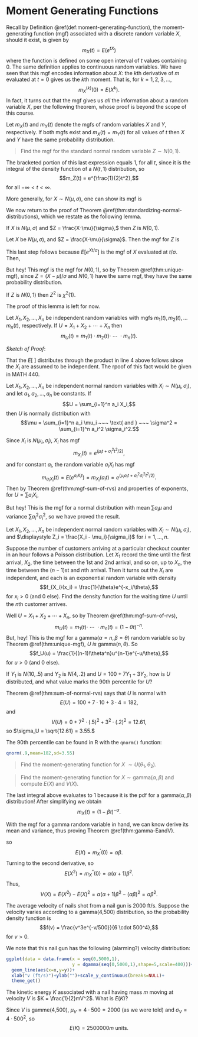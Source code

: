 
# Moment Generating Functions {#mgf}

Recall by Definition \@ref(def:moment-generating-function), the moment-generating function (mgf) associated with a discrete random variable $X,$ should it exist, is given by $$m_X(t) = E(e^{tX})$$ where the function is defined on some open interval of $t$ values containing 0. The same definition applies to continuous random variables. We have seen that this mgf encodes information about $X$: the $k$th derivative of $m$ evaluated at $t = 0$ gives us the $k$th moment. That is, for $k = 1,2,3,\ldots,$ 
$$m_X^{(k)}(0) = E(X^k).$$
In fact, it turns out that the mgf gives us *all* the information about a random variable $X,$ per the following theorem, whose proof is beyond the scope of this course.

:::{.theorem #unique-mgf}
Let $m_X(t)$ and $m_Y(t)$ denote the mgfs of random variables $X$ and $Y,$ respectively. If both mgfs exist and $m_X(t) = m_Y(t)$ for all values of $t$ then $X$ and $Y$ have the same probability distribution.
:::

:::{.example}

> Find the mgf for the standard normal random variable $Z \sim N(0,1)$.


\begin{align*}
m_Z(t) &= E(e^{tZ})\\
      &= \int_{-\infty}^\infty \frac{1}{\sqrt{2\pi}}e^{-z^2/2}\cdot e^{tz}~dz\\
      &= \frac{1}{\sqrt{2\pi}} \int_{-\infty}^\infty e^{tz-z^2/2}~dz\\
      &= \frac{1}{\sqrt{2\pi}} \int_{-\infty}^\infty e^{-\frac{1}{2}(z-t)^2+\frac{1}{2}t^2}~dz &\text{complete the square}\\
      &= e^{\frac{1}{2}t^2}\left[\frac{1}{\sqrt{2\pi}} \int_{-\infty}^\infty e^{-\frac{1}{2}(z-t)^2}~dz\right]
\end{align*}

The bracketed portion of this last expression equals 1, for all $t,$ since it is the integral of the density function of a $N(t,1)$ distribution, so $$m_Z(t) = e^{\frac{1}{2}t^2},$$ for all $-\infty < t < \infty$.

More generally, for $X \sim N(\mu,\sigma),$ one can show its mgf is 

\begin{equation} 
  m(t) = e^{\left(\mu t + \frac{\sigma^2}{2}t^2\right)} 
  (\#eq:normal-mgf)
\end{equation}
:::

We now return to the proof of Theorem \@ref(thm:standardizing-normal-distributions), which we restate as the following lemma.

:::{.lemma #Z-is-standard-normal}
If $X$ is $N(\mu,\sigma)$ and $Z = \frac{X-\mu}{\sigma},$ then $Z$ is $N(0,1)$.
:::

:::{.proof}
Let $X$ be $N(\mu,\sigma),$ and $Z = \frac{X-\mu}{\sigma}$. Then the mgf for $Z$ is

\begin{align*}
m_Z(t) &= E\left[e^{tZ}\right]\\
      &= E\left[e^{t\left(\frac{X-\mu}{\sigma}\right)}\right]\\
      &= E\left[e^{\frac{Xt}{\sigma} - \frac{\mu t}{\sigma}}\right]\\
      &= E\left[e^{Xt/\sigma} \cdot e^{-\mu t/\sigma}\right] \\
      &= e^{-\mu t/\sigma}\cdot E\left[e^{Xt/\sigma}\right]\\
      &= e^{-\mu t/\sigma}\cdot m_X(t/\sigma)
\end{align*}
This last step follows because $\displaystyle E\left[e^{Xt/\sigma}\right]$ is the mgf of $X$ evaluated at $t/\sigma$. Then, 

\begin{align*}
m_Z(t) &= e^{-\mu t/\sigma}\cdot e^{\left(\mu (t/\sigma) + \frac{\sigma^2}{2}(t/\sigma)^2\right)} \\
      &= e^{t^2/2}
\end{align*}

But hey! This mgf is the mgf for $N(0,1),$ so by Theorem \@ref(thm:unique-mgf), since $Z = (X-\mu)/\sigma$ and $N(0,1)$ have the same mgf, they have the same probability distribution.
:::

:::{.lemma #Z-square-is-chi-square}
If $Z$ is $N(0,1)$ then $Z^2$ is $\chi^2(1)$.
:::

The proof of this lemma is left for now.

:::{.theorem #mgf-sum-of-rvs}
Let $X_1, X_2, \ldots, X_n$ be independent random variables with mgfs $m_1(t), m_2(t), \ldots m_n(t),$ respectively. If $U = X_1 + X_2 + \cdots + X_n$ then $$m_U(t) = m_1(t) \cdot m_2(t) \cdot ~\cdots~ \cdot m_n(t).$$
:::

*Sketch of Proof*:

\begin{align*}
m_U(t) &= E\left[e^{tU}\right]\\
      &= E\left[e^{t(X_1 + X_2 + \cdots X_n)}\right]\\
      &= E\left[e^{tX_1}\cdot\ e^{tX_2} \cdot ~\cdots~ \cdot e^{tX_n}\right]\\
      &= E\left[e^{tX_1}\right] \cdot E\left[e^{tX_2}\right] \cdot ~\cdots~ \cdot E\left[e^{tX_n}\right]\\
      &= m_1(t) \cdot m_2(t) \cdot ~\cdots~ \cdot m_n(t)
\end{align*}

That the $E[~]$ distributes through the product in line 4 above follows since the $X_i$ are assumed to be independent. The rpoof of this fact would be given in MATH 440.

:::{.theorem #sum-of-normal-rvs}
Let $X_1, X_2, \ldots, X_n$ be independent normal random variables  with $X_i \sim N(\mu_i, \sigma_i),$ and let $a_1, a_2, \ldots, a_n$ be constants. If $$U = \sum_{i=1}^n a_i X_i,$$ then $U$ is normally distribution with $$\mu = \sum_{i=1}^n a_i \mu_i ~~~ \text{ and } ~~~ \sigma^2 = \sum_{i=1}^n a_i^2 \sigma_i^2.$$ 
:::

:::{.proof}
Since $X_i$ is $N(\mu_i,\sigma_i),$ $X_i$ has mgf $$m_{X_i}(t) = e^{\left(\mu_it + \sigma_i^2t^2/2\right)},$$ and for constant $a_i,$ the random variable $a_iX_i$ has mgf $$m_{a_iX_i}(t) =E(e^{a_iX_it}) = m_{X_i}(a_it) = e^{\left(\mu_ia_it + a_i^2\sigma_i^2t^2/2\right)}.$$ 
Then by Theorem \@ref(thm:mgf-sum-of-rvs) and properties of exponents, for $U = \sum a_i X_i,$ 
\begin{align*}
m_U(t) &= \prod_{i=1}^n m_{a_iX_i}(t) \\
      &= \prod_{i=1}^n e^{\left(\mu_ia_it + a_i^2\sigma_i^2t^2/2\right)}\\
      &= e^{\left(t\sum a_i\mu_i + \frac{t^2}{2}\sum a_i^2\mu_i^2\right)}
\end{align*}

But hey! This is the mgf for a normal distribution with mean $\sum a_i \mu$ and variance $\sum a_i^2 \sigma_i^2,$ so we have proved the result.
:::

:::{.theorem #sum-of-squares-of-standard-normal-rvs}
Let $X_1, X_2, \ldots, X_n$ be independent normal random variables  with $X_i \sim N(\mu_i, \sigma_i),$ and $\displaystyle Z_i = \frac{X_i - \mu_i}{\sigma_i}$ for $i = 1, \ldots, n$.
:::

:::{.example}
Suppose the number of customers arriving at a particular checkout counter in an hour follows a Poisson distribution.  Let $X_1$ record the time until the first arrival, $X_2,$ the time between the 1st and 2nd arrival, and so on, up to $X_n,$ the time between the $(n-1)$st and $n$th arrival. Then it turns out the $X_i$ are independent, and each is an exponential random variable with density $$f_{X_i}(x_i) = \frac{1}{\theta}e^{-x_i/\theta},$$ for $x_i > 0$ (and 0 else).
Find the density function for the waiting time $U$ until the $n$th customer arrives.

Well $U = X_1 + X_2 + \cdots + X_n,$ so by Theorem \@ref(thm:mgf-sum-of-rvs), $$m_U(t) = m_1(t)\cdot ~\cdots~ \cdot m_n(t) = (1-\theta t)^{-n}.$$
But, hey! This is the mgf for a gamma$(\alpha = n, \beta = \theta)$ random variable so by Theorem \@ref(thm:unique-mgf), $U$ *is* gamma$(n,\theta)$. So $$f_U(u) = \frac{1}{(n-1)!\theta^n}u^{n-1}e^{-u/\theta},$$ for $u > 0$ (and 0 else).
:::

:::{.example}
If $Y_1$ is $N(10,.5)$ and $Y_2$ is $N(4,.2)$ and $U = 100 + 7Y_1 + 3Y_2,$ how is $U$ distributed, and what value marks the 90th percentile for $U$?

Theorem \@ref(thm:sum-of-normal-rvs) says that $U$ is normal with $$E(U) = 100 + 7 \cdot 10 + 3 \cdot 4 = 182,$$ and $$V(U) = 0 + 7^2\cdot (.5)^2 + 3^2\cdot(.2)^2 = 12.61,$$ so $\sigma_U = \sqrt{12.61} = 3.55.$

The 90th percentile can be found in R with the `qnorm()` function:

```r
qnorm(.9,mean=182,sd=3.55)
```
:::


:::{.example}

> Find the moment-generating function for $X ~\sim U(\theta_1, \theta_2)$.

\begin{align*}
m_X(t) &= E(e^{tX})\\
        &= \int_{\theta_1}^{\theta_2} e^{tx}\frac{1}{\theta_2-\theta_1}~dx\\
        &= \frac{1}{\theta_2-\theta_1} \frac{1}{t}e^{tx}~\biggr|_{\theta_1}^{\theta_2} \\
        &= \frac{e^{t(\theta_2-\theta_1)}}{t(\theta_2-\theta_1)}.
\end{align*}
:::


:::{.example}

> Find the moment-generating function for $X \sim \text{gamma}(\alpha,\beta)$ and compute $E(X)$ and $V(X)$.

\begin{align*}
m_X(t) &= E(e^{tX})\\
        &= \int_{0}^{\infty} e^{tx} \cdot \frac{1}{\beta^\alpha \Gamma(\alpha)}x^{\alpha-1}e^{-(x/\beta)}~dx\\
        &= \frac{1}{\beta^\alpha \Gamma(\alpha)} \int_{0}^{\infty} x^{\alpha - 1}e^{-x(1/\beta-t)}~dx\\
        &= \frac{1}{\beta^\alpha \Gamma(\alpha)} \cdot \left(\frac{1}{1/\beta - t}\right)^\alpha \Gamma(\alpha) \int_{0}^{\infty} \frac{x^{\alpha - 1}e^{-x(1/\beta-t)}}{\left(\frac{1}{1/\beta - t}\right)^\alpha \Gamma(\alpha)}\cdot ~dx\\
        &= \frac{1}{\beta^\alpha \Gamma(\alpha)} \cdot \left(\frac{1}{1/\beta - t}\right)^\alpha \Gamma(\alpha) 
\end{align*}

The last integral above evaluates to 1 because it is the pdf for a $\text{gamma}(\alpha,\beta)$ distribution! After simplifying we obtain $$m_X(t) = (1-\beta t)^{-\alpha}.$$

With the mgf for a gamma random variable in hand, we can know derive its mean and variance, thus proving Theorem \@ref(thm:gamma-EandV).

\begin{align*}
m_X^\prime(t) &= -\alpha(1-\beta t)^{-\alpha-1}\cdot(-\beta) \\
              &= \alpha\beta(1-\beta t)^{-\alpha-1},
\end{align*}
so 
$$E(X) = m_X^\prime(0) = \alpha\beta.$$
Turning to the second derivative, 
\begin{align*}
m_X^{\prime\prime}(t) &= (-\alpha-1)\alpha\beta(1-\beta t)^{-\alpha-2}\cdot(\beta)\\
&= \alpha(\alpha+1)\beta^2(1-\beta t)^{-\alpha-2},
\end{align*}
so
$$E(X^2) = m_X^{\prime\prime}(0) = \alpha(\alpha+1)\beta^2.$$
Thus, 
$$V(X) = E(X^2)-E(X)^2 = \alpha(\alpha+1)\beta^2 - (\alpha\beta)^2  = \alpha\beta^2.$$
:::

:::{.example #nail-gun-velocity}
The average velocity of nails shot from a nail gun is 2000 ft/s.  Suppose the velocity varies according to a gamma(4,500) distribution, so the probability density function is $$f(v) = \frac{v^3e^{-v/500}}{6 \cdot 500^4},$$ for $v > 0$.

We note that this nail gun has the following (alarming?) velocity distribution:

```r
ggplot(data = data.frame(x = seq(0,5000,1),
                         y = dgamma(seq(0,5000,1),shape=5,scale=400)))+
  geom_line(aes(x=x,y=y))+
  xlab("v (ft/s)")+ylab("")+scale_y_continuous(breaks=NULL)+
  theme_get()
```


The kinetic energy $K$ associated with a nail having mass $m$ moving at velocity $V$ is $K = \frac{1}{2}mV^2$. What is $E(K)$?

\begin{align*}
E(K) &= E(\frac{1}{2}mV^2)\\
      &= \frac{1}{2}m E(V^2) \\
      &= \frac{1}{2}m (\sigma_V^2 + \mu_V^2)
\end{align*}
Since $V$ is gamme(4,500), $\mu_V = 4 \cdot 500 = 2000$ (as we were told) and $\sigma_V = 4\cdot 500^2,$ 
so $$E(K) = 2500000m \text{ units}.$$
:::

